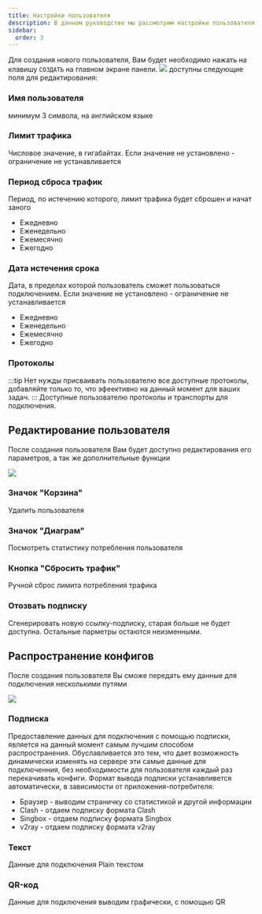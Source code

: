 ```yaml
---
title: Настройки пользователя
description: В данном руководстве мы рассмотрим настройки пользователя пользовательского интерфейса панели Marzban
sidebar:
  order: 3
---
```


Для создания нового пользователя, Вам будет необходимо нажать на клавишу `СОЗДАТЬ` на главном экране панели.
![](../../../assets/start/user_create/4.png)
доступны следующие поля для редактирования:

### Имя пользователя

минимум 3 символа, на английском языке

### Лимит трафика

Числовое значение, в гигабайтах.
Если значение не установлено - ограничение не устанавливается

### Период сброса трафик

Период, по истечению которого, лимит трафика будет сброшен и начат заного

- Ежедневно
- Еженедельно
- Ежемесячно
- Ежегодно

### Дата истечения срока

Дата, в пределах которой пользователь сможет пользоваться подключением.
Если значение не установлено - ограничение не устанавливается

- Ежедневно
- Еженедельно
- Ежемесячно
- Ежегодно

### Протоколы

:::tip
Нет нужды присваивать пользователю все доступные протоколы, добавляйте только то, что эфеективно на данный момент для ваших задач.
:::
Доступные пользователю протоколы и транспорты для подключения.

## Редактирование пользователя

После создания пользователя Вам будет доступно редактирования его параметров, а так же дополнительные функции

![](../../../assets/start/user_create/13.png)

### Значок "Корзина"

Удалить пользователя

### Значок "Диаграм"

Посмотреть статистику потребления пользователя

### Кнопка "Сбросить трафик"

Ручной сброс лимита потребления трафика

### Отозвать подписку

Сгенерировать новую ссылку-подписку, старая больше не будет доступна.
Остальные парметры остаются неизменными.

## Распространение конфигов

После создания пользователя Вы сможе передать ему данные для подключения несколькими путями

![](../../../assets/start/user_create/21.png)

### Подписка

Предоставление данных для подключения с помощью подписки, является на данный момент самым лучшим способом распространения.
Обуславливается это тем, что дает возможность динамически изменять на сервере эти самые данные для подключенния, без необходимости для пользователя каждый раз перекачивать конфиги.
Формат вывода подписки устанавливется автоматически, в зависимости от приложения-потребителя:

- Браузер - выводим страничку со статистикой и другой информации
- Clash - отдаем подписку формата Clash
- Singbox - отдаем подписку формата Singbox
- v2ray - отдаем подписку формата v2ray

### Текст

Данные для подключения Plain текстом

### QR-код

Данные для подключения выводим графически, с помощью QR
